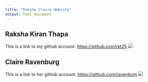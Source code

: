 ```yaml
---
title: "Raksha Claire Website"
output: html_document
---
```


## Raksha Kiran Thapa

This is a link to my github account. <https://github.com/rkt25>
![](RKT pic.jpg)

## Claire Ravenburg 
This is a link to her github account. <https://github.com/ravenbcm>
![](Claire.PNG)